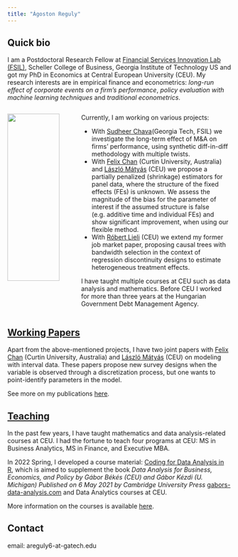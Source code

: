 ```yaml
---
title: "Ágoston Reguly"
---
```



## Quick bio

I am a Postdoctoral Research Fellow at [Financial Services Innovation Lab (FSIL)](https://fintech.gatech.edu/#/), Scheller College of Business, Georgia Institute of Technology US and got my PhD in Economics at Central European University (CEU).
  My research interests are in empirical finance and econometrics: *long-run effect of corporate events on a firm's performance*, *policy evaluation with machine learning techniques* and *traditional econometrics*. 

::: columns
::: {.column width="30%"}

![](./images/logo.jpg){width=90%}

:::
::: {.column width="70%"}
Currently, I am working on various projects:   

  - With [Sudheer Chava](https://fintech.gatech.edu/#/people)(Georgia Tech, FSIL) we investigate the long-term effect of M&A on firms' performance, using synthetic diff-in-diff methodology with multiple twists. 
  - With [Felix Chan](https://staffportal.curtin.edu.au/staff/profile/view/felix-chan-885a727c/) (Curtin University, Australia) and [László Mátyás](http://www.personal.ceu.hu/staff/matyas/) (CEU) we propose a partially penalized (shrinkage) estimators for panel data, where the structure of the fixed effects (FEs) is unknown. We assess the magnitude of the bias for the parameter of interest if the assumed structure is false (e.g. additive time and individual FEs) and show significant improvement, when using our flexible method.
  - With [Róbert Lieli](https://sites.google.com/site/robertplieli/) (CEU) we extend my former job market paper, proposing causal trees with bandwidth selection in the context of regression discontinuity designs to estimate heterogeneous treatment effects.  
  
 I have taught multiple courses at CEU such as data analysis and mathematics. Before CEU I worked for more than three years at the Hungarian Government Debt Management Agency.
:::
:::

 

## [Working Papers](./papers.html)

Apart from the above-mentioned projects, I have two joint papers with [Felix Chan](https://staffportal.curtin.edu.au/staff/profile/view/felix-chan-885a727c/) (Curtin University, Australia) and [László Mátyás](http://www.personal.ceu.hu/staff/matyas/) (CEU) on modeling with interval data. These papers propose new survey designs when the variable is observed through a discretization process, but one wants to point-identify parameters in the model.

See more on my publications [here](./papers.html).


## [Teaching](./teaching.html)

In the past few years, I have taught mathematics and data analysis-related courses at CEU. I had the fortune to teach four programs at CEU: MS in Business Analytics, MS in Finance, and Executive MBA.

In 2022 Spring, I developed a course material: [Coding for Data Analysis in R](https://github.com/gabors-data-analysis/da-coding-rstats), which is aimed to supplement the book *Data Analysis for Business, Economics, and Policy by Gábor Békés (CEU) and Gábor Kézdi (U. Michigan) Published on 6 May 2021 by Cambridge University Press* [gabors-data-analysis.com](https://gabors-data-analysis.com/) and Data Analytics courses at CEU.


More information on the courses is available [here](./teaching.html).


## Contact

email: areguly6-at-gatech.edu